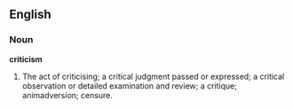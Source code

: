 ==English==

{{webster}}

===Noun===
'''criticism'''
#The act of criticising; a critical judgment passed or expressed; a critical observation or detailed examination and review; a critique; animadversion; censure.
